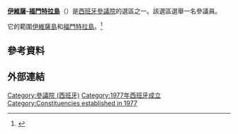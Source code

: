 {{Infobox constituency
| name           = 伊維薩-福門特拉
| type           = [[參議院_(西班牙)|西班牙參議院]]
| image          = SpanishSenateDistricts(IbizaFormentera).png
| image_size     = 400px
| caption        = 伊維薩-福門特拉在[[西班牙|西班牙]]的位置
| district_label = 島嶼
| district       = [[福門特拉島|福門特拉]]和[[伊維薩|伊維薩]]
| region_label   = [[Autonomous_communities_of_Spain|Autonomous community]]
| region         = [[巴利阿里群島|巴利阿里群島]]
| population     = [[File:Green_Arrow_Up_Darker.svg|10px]]160,025（2019年）
| electorate     = [[File:Green_Arrow_Up_Darker.svg|10px]]103,503（2019年11月）
| towns          = [[伊维萨|伊维萨]]、[[滨河圣欧拉利娅|滨河圣欧拉利娅]]
| year           = [[1977年西班牙大選|1977]]
| seats          = 1
| members        = 
{{unbulleted list
 | {{Color box|#EF1C27 |border=darkgray}} [[西班牙工人社會黨|PSOE]] (1)
}}
}}
'''[[伊維薩|伊維薩]]-[[福門特拉島|福門特拉島]]'''（{{lang-ca|Eivissa–Formentera}}）是[[參議院_(西班牙)|西班牙參議院]]的選區之一。該選區選舉一名參議員。

它的範圍[[伊維薩島|伊維薩島]]和[[福門特拉島|福門特拉島]]。<ref>{{cite web |url=https://ine.es/jaxiT3/Datos.htm?t=2910 |title=Cifras oficiales de población resultantes de la revisión del Padrón municipal a 1 de enero. Población por islas y por sexo |language=es |website=ine.es |publisher=National Institute of Statistics |access-date=8 February 2020 |archive-date=2021-03-08 |archive-url=https://web.archive.org/web/20210308023543/https://www.ine.es/jaxiT3/Datos.htm?t=2910 |dead-url=no }}</ref>

==參考資料==
{{reflist}}
== 外部連結 ==


{{Coord|38|59|N|1|26|W|display=title}}

[[Category:參議院_(西班牙)|Category:參議院 (西班牙)]]
[[Category:1977年西班牙成立|Category:1977年西班牙成立]]
[[Category:Constituencies_established_in_1977|Category:Constituencies established in 1977]]